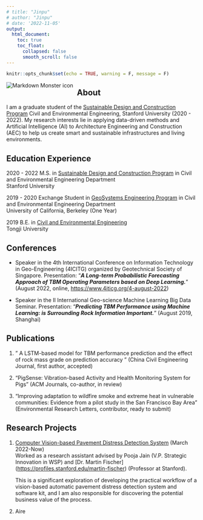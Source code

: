 ```yaml
---
# title: "Jinpu"
# author: "Jinpu"
# date: '2022-11-05'
output: 
  html_document:
    toc: true
    toc_float:
      collapsed: false
      smooth_scroll: false
---
```


```r
knitr::opts_chunk$set(echo = TRUE, warning = F, message = F)
```

```{=html}
<img src="images/cover_with_blank.png"
     alt="Markdown Monster icon"
     style="float: left; margin-right: 10px;" />
```
## About

I am a graduate student of the [Sustainable Design and Construction Program](https://cee.stanford.edu/academics-admission/graduate-degrees/ms-programs/sustainable-design-construction-sdc) Civil and Environmental Engineering, Stanford University (2020 - 2022). My research interests lie in applying data-driven methods and Artificial Intelligence (AI) to Architecture Engineering and Construction (AEC) to help us create smart and sustainable infrastructures and living environments.

## Education Experience

2020 - 2022 M.S. in [Sustainable Design and Construction Program](https://cee.stanford.edu/academics-admission/graduate-degrees/ms-programs/sustainable-design-construction-sdc) in Civil and Environmental Engineering Department<br> Stanford University<br>

2019 - 2020 Exchange Student in [GeoSystems Engineering Program](https://ce.berkeley.edu/programs/geo) in Civil and Environmental Engineering Department<br> University of California, Berkeley (One Year)<br>

2019 B.E. in [Civil and Environmental Engineering](https://civileng.tongji.edu.cn/civilengen/main.htm)<br> Tongji University

## Conferences

-   Speaker in the 4th International Conference on Information Technology in Geo-Engineering (4ICITG) organized by Geotechnical Society of Singapore. Presentation: "***A Long-term Probabilistic Forecasting Approach of TBM Operating Parameters based on Deep Learning.***" (August 2022, online, <https://www.4iticg.org/4-august-2022>)

-   Speaker in the II International Geo-science Machine Learning Big Data Seminar. Presentation: "***Predicting TBM Performance using Machine Learning: is Surrounding Rock Information Important.***" (August 2019, Shanghai)

## Publications

1.  " A LSTM-based model for TBM performance prediction and the effect of rock mass grade on prediction accuracy " (China Civil Engineering Journal, first author, accepted)

2.  "PigSense: Vibration-based Activity and Health Monitoring System for Pigs" (ACM Journals, co-author, in review)

3.  "Improving adaptation to wildfire smoke and extreme heat in vulnerable communities: Evidence from a pilot study in the San Francisco Bay Area" (Environmental Research Letters, contributor, ready to submit)

## Research Projects

1.  [Computer Vision-based Pavement Distress Detection System](<https://github.com/J-i-n-p-u/Pavement-Crack-Detection-based-on-Computer-Vision#pavement-crack-detection-based-on-computer-vision>) (March 2022-Now)\
    Worked as a research assistant advised by Pooja Jain (V.P. Strategic Innovation in WSP) and [Dr. Martin Fischer] (<https://profiles.stanford.edu/martin-fischer>) (Professor at Stanford).

    This is a significant exploration of developing the practical workflow of a vision-based automatic pavement distress detection system and software kit, and I am also responsible for discovering the potential business value of the process.

2.  Aire
